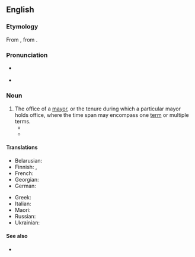 ==English==

===Etymology===
From {{inh|en|enm|mairaltee}}, from {{der|en|frm|mairalté}}.

===Pronunciation===
* {{a|UK}} {{IPA|en|/meɪˈɔː.ɹəl.ti/|/ˈmɛə.ɹəl.ti/}}
* {{a|US}} {{IPA|en|/meɪˈɔ.ɹəl.ti/|/ˈmeɪ.ə.ɹəl.ti/}}

===Noun===
{{en-noun}}

# The office of a [[mayor]], or the tenure during which a particular mayor holds office, where the time span may encompass one [[term]] or multiple terms.
#* {{quote-journal|en|date=February 16, 2009|author=Simon Romero|title=Chávez Decisively Wins Bid to End Term Limits|work=New York Times|url=http://www.nytimes.com/2009/02/16/world/americas/16venez.html
|passage=The results, coming after voters had rejected a similar effort by Mr. Chávez just 15 months ago, pointed to his resilience after a decade in power, as well as to the fragmentation of his opposition, which as recently as November had won key '''mayoralties''' and governorships.}}
#* {{quote-web |en |year=2021 |title=Mayoralty of Boris Johnson |work=Wikipedia |url=https://en.wikipedia.org/wiki/Mayoralty_of_Boris_Johnson |access-date=2021-11-10 |passage=During his '''mayoralty''', Johnson oversaw the preparations and hosting of the 2012 Summer Olympics and oversaw the cycle hire scheme, both initiated by his predecessor Ken Livingstone.}}

====Translations====
{{trans-top|the office or term of a mayor}}
* Belarusian: {{t|be|мэ́рыя|f}}
* Finnish: {{t|fi|pormestarius}}, {{t|fi|kaupunginjohtajuus}}
* French: {{t+|fr|mairie|f}}
* Georgian: {{t|ka|მერია}}
* German: {{t|de|Bürgermeisteramt|n}}
{{trans-mid}}
* Greek: {{t+|el|δημαρχία|f}}
* Italian: {{t|it|sindacatura|f}}
* Maori: {{t|mi|meatanga}}
* Russian: {{t+|ru|мэ́рия|f}}
* Ukrainian: {{t|uk|ме́рія|f}}
{{trans-bottom}}

====See also====
* {{l|en|administration}} {{lb|en|tenure of an officeholder; for example, "the Bloomberg administration" means the "{{w|mayoralty of Michael Bloomberg}}"}}